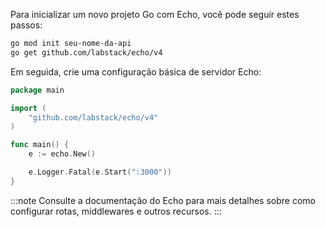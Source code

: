 Para inicializar um novo projeto Go com Echo, você pode seguir estes passos:

```bash
go mod init seu-nome-da-api
go get github.com/labstack/echo/v4
```

Em seguida, crie uma configuração básica de servidor Echo:

```go title="main.go"
package main

import (
    "github.com/labstack/echo/v4"
)

func main() {
    e := echo.New()

    e.Logger.Fatal(e.Start(":3000"))
}
```

:::note
Consulte a documentação do Echo para mais detalhes sobre como configurar rotas, middlewares e outros recursos.
:::
